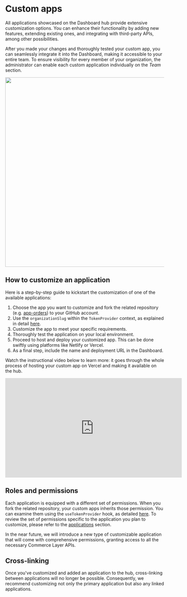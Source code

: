 
<Meta title="Getting Started/Custom apps"></Meta>

# Custom apps

All applications showcased on the Dashboard hub provide extensive customization options. You can enhance their functionality by adding new features, extending existing ones, and integrating with third-party APIs, among other possibilities.

After you made your changes and thoroughly tested your custom app, you can seamlessly integrate it into the Dashboard, making it accessible to your entire team. To ensure visibility for every member of your organization, the administrator can enable each custom application individually on the _Team_ section.

<img src="member-dashboard.png" width="600" />

## How to customize an application

Here is a step-by-step guide to kickstart the customization of one of the available applications:

1. Choose the app you want to customize and fork the related repository (e.g. [app-orders](https://github.com/commercelayer/app-orders)) to your GitHub account.
1. Use the `organizationSlug` within the `TokenProvider` context, as explained in detail [here](/docs/getting-started-token-provider--docs#how-to-configure-the-token-provider-with-a-custom-app).
1. Customize the app to meet your specific requirements.
1. Thoroughly test the application on your local environment.
1. Proceed to host and deploy your customized app. This can be done swiftly using platforms like Netlify or Vercel.
1. As a final step, include the name and deployment URL in the Dashboard.

Watch the instructional video below to learn more: it goes through the whole process of hosting your custom app on Vercel and making it available on the hub.

<div class="embed-responsive">
  <iframe width="560" height="315" src="https://www.youtube.com/embed/8dEvt7B-Vrk?si=ptcsBrVdlFrCKZI-" title="Introducing Commerce Layer's Custom Apps" frameborder="0" allow="accelerometer; autoplay; clipboard-write; encrypted-media; gyroscope; picture-in-picture; web-share" allowfullscreen></iframe>
</div>

## Roles and permissions

Each application is equipped with a different set of permissions. When you fork the related repository, your custom apps inherits those permission.
You can examine them using the `useTokenProvider` hook, as detailed [here](/docs/getting-started-token-provider--docs#how-to-read-exposed-information-from-react-context). To review the set of permissions specific to the application you plan to customize, please refer to the [applications](/docs/getting-started-applications--docs) section.

<span type="info" title="Coming soon">
  In the near future, we will introduce a new type of customizable application
  that will come with comprehensive permissions, granting access to all the
  necessary Commerce Layer APIs.
</span>

## Cross-linking

<span type="warning">
  Once you've customized and added an application to the hub, cross-linking
  between applications will no longer be possible. Consequently, we recommend
  customizing not only the primary application but also any linked applications.
</span>
